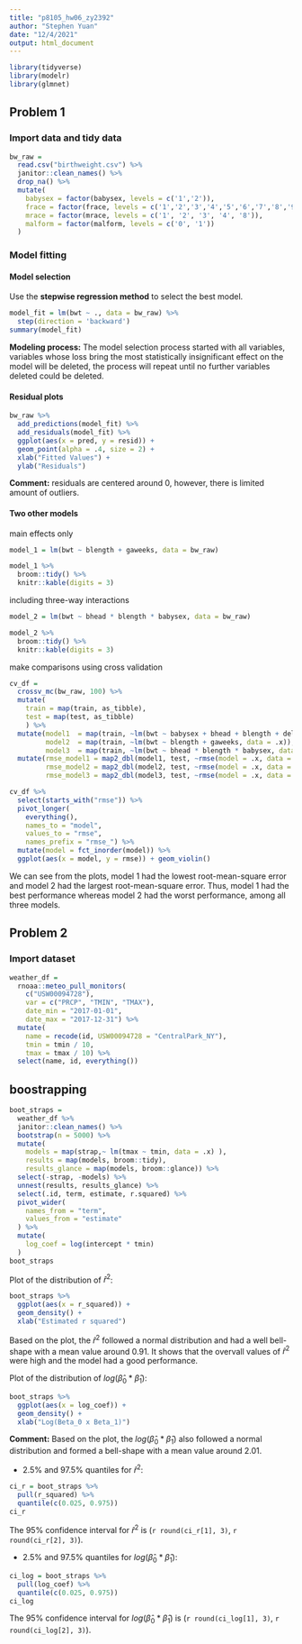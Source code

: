 ```yaml
---
title: "p8105_hw06_zy2392"
author: "Stephen Yuan"
date: "12/4/2021"
output: html_document
---
```


```r
library(tidyverse)
library(modelr)
library(glmnet)
```

## Problem 1

### Import data and tidy data

```r
bw_raw = 
  read.csv("birthweight.csv") %>% 
  janitor::clean_names() %>% 
  drop_na() %>% 
  mutate(
    babysex = factor(babysex, levels = c('1','2')),
    frace = factor(frace, levels = c('1','2','3','4','5','6','7','8','9')),
    mrace = factor(mrace, levels = c('1', '2', '3', '4', '8')),
    malform = factor(malform, levels = c('0', '1'))
  )
```

### Model fitting

#### Model selection

Use the **stepwise regression method** to select the best model.

```r
model_fit = lm(bwt ~ ., data = bw_raw) %>% 
  step(direction = 'backward')
summary(model_fit)
```

**Modeling process:** The model selection process started with all variables, variables whose loss bring the most statistically insignificant effect on the model will be deleted,
the process will repeat until no further variables deleted could be deleted.

#### Residual plots

```r
bw_raw %>% 
  add_predictions(model_fit) %>% 
  add_residuals(model_fit) %>% 
  ggplot(aes(x = pred, y = resid)) +
  geom_point(alpha = .4, size = 2) +
  xlab("Fitted Values") +
  ylab("Residuals")
```

**Comment:** residuals are centered around 0, however, there is limited amount of outliers.

#### Two other models

main effects only

```r
model_1 = lm(bwt ~ blength + gaweeks, data = bw_raw)

model_1 %>% 
  broom::tidy() %>% 
  knitr::kable(digits = 3)
```

including three-way interactions

```r
model_2 = lm(bwt ~ bhead * blength * babysex, data = bw_raw)

model_2 %>% 
  broom::tidy() %>% 
  knitr::kable(digits = 3)
```

make comparisons using cross validation

```r
cv_df = 
  crossv_mc(bw_raw, 100) %>% 
  mutate(
    train = map(train, as_tibble),
    test = map(test, as_tibble)
    ) %>% 
  mutate(model1  = map(train, ~lm(bwt ~ babysex + bhead + blength + delwt + fincome + gaweeks + mheight + mrace + parity + ppwt + smoken, data = .x)),
         model2  = map(train, ~lm(bwt ~ blength + gaweeks, data = .x)),
         model3  = map(train, ~lm(bwt ~ bhead * blength * babysex, data = .x))) %>% 
  mutate(rmse_model1 = map2_dbl(model1, test, ~rmse(model = .x, data = .y)),
         rmse_model2 = map2_dbl(model2, test, ~rmse(model = .x, data = .y)),
         rmse_model3 = map2_dbl(model3, test, ~rmse(model = .x, data = .y)))
```

```r
cv_df %>% 
  select(starts_with("rmse")) %>% 
  pivot_longer(
    everything(),
    names_to = "model", 
    values_to = "rmse",
    names_prefix = "rmse_") %>% 
  mutate(model = fct_inorder(model)) %>% 
  ggplot(aes(x = model, y = rmse)) + geom_violin()
```

We can see from the plots, model 1 had the lowest root-mean-square error and model 2 had the largest root-mean-square error. 
Thus, model 1 had the best performance whereas model 2 had the worst performance, among all three models.

## Problem 2

### Import dataset

```r
weather_df = 
  rnoaa::meteo_pull_monitors(
    c("USW00094728"),
    var = c("PRCP", "TMIN", "TMAX"), 
    date_min = "2017-01-01",
    date_max = "2017-12-31") %>%
  mutate(
    name = recode(id, USW00094728 = "CentralPark_NY"),
    tmin = tmin / 10,
    tmax = tmax / 10) %>%
  select(name, id, everything())
```

## boostrapping

```r
boot_straps = 
  weather_df %>% 
  janitor::clean_names() %>% 
  bootstrap(n = 5000) %>% 
  mutate(
    models = map(strap,~ lm(tmax ~ tmin, data = .x) ),
    results = map(models, broom::tidy),
    results_glance = map(models, broom::glance)) %>% 
  select(-strap, -models) %>% 
  unnest(results, results_glance) %>% 
  select(.id, term, estimate, r.squared) %>% 
  pivot_wider(
    names_from = "term",
    values_from = "estimate"
  ) %>%
  mutate(
    log_coef = log(intercept * tmin)
  )
boot_straps
```

Plot of the distribution of $\hat{r}^2$:

```r
boot_straps %>% 
  ggplot(aes(x = r_squared)) +
  geom_density() +
  xlab("Estimated r squared")
```

Based on the plot, the $\hat{r}^2$ followed a normal distribution and had a well bell-shape with a mean value around 0.91. It shows that the overvall values of $\hat{r}^2$ were high and the model had a good performance.

Plot of the distribution of $log(\hat{\beta}_0*\hat{\beta}_1)$:

```r
boot_straps %>% 
  ggplot(aes(x = log_coef)) +
  geom_density() +
  xlab("Log(Beta_0 x Beta_1)")
```

**Comment:** Based on the plot, the $log(\hat{\beta}_0*\hat{\beta}_1)$ also followed a normal distribution and formed a bell-shape with a mean value around 2.01.

* 2.5% and 97.5% quantiles for $\hat{r}^2$:

```r
ci_r = boot_straps %>% 
  pull(r_squared) %>% 
  quantile(c(0.025, 0.975))
ci_r
```

The 95% confidence interval for $\hat{r}^2$ is (`r round(ci_r[1], 3)`, `r round(ci_r[2], 3)`).

* 2.5% and 97.5% quantiles for $log(\hat{\beta}_0*\hat{\beta}_1)$:

```r
ci_log = boot_straps %>% 
  pull(log_coef) %>% 
  quantile(c(0.025, 0.975))
ci_log
```

The 95% confidence interval for $log(\hat{\beta}_0*\hat{\beta}_1)$ is (`r round(ci_log[1], 3)`, `r round(ci_log[2], 3)`).


